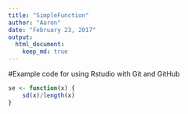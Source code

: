 ```yaml
---
title: "SimpleFunction"
author: "Aaron"
date: "February 23, 2017"
output: 
  html_document:
    keep_md: true
---
```


#Example code for using Rstudio with Git and GitHub

```r
se <- function(x) {
    sd(x)/length(x)
}
```